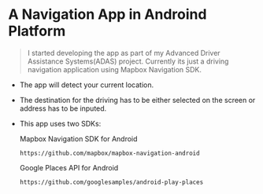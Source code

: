 # A Navigation App in Androind Platform

> I started developing the app as part of my Advanced Driver Assistance Systems(ADAS) project.
  Currently its just a driving navigation application using Mapbox Navigation SDK.
  
- The app will detect your current location.
- The destination for the driving has to be either selected on the screen or address has to be inputed.

- This app uses two SDKs:

    Mapbox Navigation SDK for Android
    
      https://github.com/mapbox/mapbox-navigation-android
    
    Google Places API for Android
    
      https://github.com/googlesamples/android-play-places
